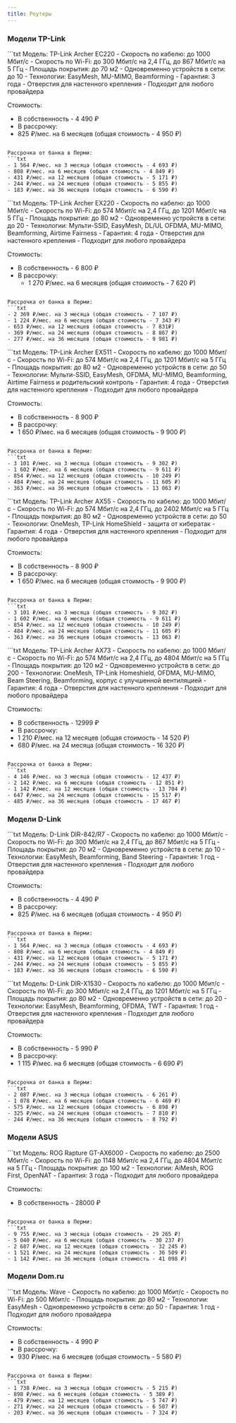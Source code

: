 ```yaml
---
title: Роутеры
---
```



<LinkCard
title="Все роутеры"
href="https://clever.ertelecom.ru/content/space/4/article/8896"
target="_blank"
description="Открыть список роутеров в базе знаний"
/>

### Модели TP-Link
<Tabs>
    <TabItem label="Archer EC220">
        ```txt
Модель: TP-Link Archer EC220
- Скорость по кабелю: до 1000 Мбит/с
- Скорость по Wi-Fi: до 300 Мбит/с на 2,4 ГГц, до 867 Мбит/с на 5 ГГц
- Площадь покрытия: до 70 м2
- Одновременно устройств в сети: до 10
- Технологии: EasyMesh, MU-MIMO, Beamforming
- Гарантия: 3 года
- Отверстия для настенного крепления
- Подходит для любого провайдера

Стоимость:
- В собственность - 4 490 ₽
- В рассрочку:
- 825 ₽/мес. на 6 месяцев (общая стоимость - 4 950 ₽)
```

Рассрочка от банка в Перми:
```txt
- 1 564 ₽/мес. на 3 месяца (общая стоимость - 4 693 ₽)
- 808 ₽/мес. на 6 месяцев (общая стоимость - 4 849 ₽)
- 431 ₽/мес. на 12 месяцев (общая стоимость - 5 171 ₽)
- 244 ₽/мес. на 24 месяцев (общая стоимость - 5 855 ₽)
- 183 ₽/мес. на 36 месяцев (общая стоимость - 6 590 ₽)
```

<CardGrid>
    <LinkCard
    title="База знаний"
    href="https://clever.ertelecom.ru/content/space/4/article/1495"
    target="_blank"
    description="TP-Link Archer EC220 в базе знаний"
    />
    <LinkCard
    title="Сайт производителя"
    href="https://www.tp-link.com/ru/service-provider/wifi-router/ec220-g5"
    target="_blank"
    description="TP-Link Archer EC220 на сайте производителя"
    />
</CardGrid>
    </TabItem>
    <TabItem label="Archer EX220">
        ```txt
Модель: TP-Link Archer EX220
- Скорость по кабелю: до 1000 Мбит/с
- Скорость по Wi-Fi: до 574 Мбит/с на 2,4 ГГц, до 1201 Мбит/с на 5 ГГц
- Площадь покрытия: до 80 м2
- Одновременно устройств в сети: до 20
- Технологии: Мульти-SSID, EasyMesh, DL/UL OFDMA, MU-MIMO, Beamforming, Airtime Fairness
- Гарантия: 4 года
- Отверстия для настенного крепления
- Подходит для любого провайдера

Стоимость:
- В собственность - 6 800 ₽
- В рассрочку:
  - 1 270 ₽/мес. на 6 месяцев (общая стоимость - 7 620 ₽)
```

Рассрочка от банка в Перми:
```txt
- 2 369 ₽/мес. на 3 месяца (общая стоимость - 7 107 ₽)
- 1 224 ₽/мес. на 6 месяцев (общая стоимость - 7 343 ₽)
- 653 ₽/мес. на 12 месяцев (общая стоимость - 7 831₽)
- 369 ₽/мес. на 24 месяцев (общая стоимость - 8 867 ₽)
- 277 ₽/мес. на 36 месяцев (общая стоимость - 9 981 ₽)
```

<CardGrid>
    <LinkCard
    title="База знаний"
    href="https://clever.ertelecom.ru/content/space/4/article/6969"
    target="_blank"
    description="TP-Link Archer EX220 в базе знаний"
    />
    <LinkCard
    title="Сайт производителя"
    href="https://www.tp-link.com/ru/service-provider/wifi-router/ex220"
    target="_blank"
    description="TP-Link Archer EX220 на сайте производителя"
    />
</CardGrid>
    </TabItem>
    <TabItem label="Archer EX511">
        ```txt
Модель: TP-Link Archer EX511
- Скорость по кабелю: до 1000 Мбит/с
- Скорость по Wi-Fi: до 574 Мбит/с на 2,4 ГГц, до 1201 Мбит/с на 5 ГГц
- Площадь покрытия: до 80 м2
- Одновременно устройств в сети: до 50
- Технологии: Мульти-SSID, EasyMesh, OFDMA, MU-MIMO, Beamforming, Airtime Fairness и родительский контроль
- Гарантия: 4 года
- Отверстия для настенного крепления
- Подходит для любого провайдера

Стоимость:
- В собственность - 8 900 ₽
- В рассрочку:
- 1 650 ₽/мес. на 6 месяцев (общая стоимость - 9 900 ₽)
```

Рассрочка от банка в Перми:
```txt
- 3 101 ₽/мес. на 3 месяца (общая стоимость - 9 302 ₽)
- 1 602 ₽/мес. на 6 месяцев (общая стоимость - 9 611 ₽)
- 854 ₽/мес. на 12 месяцев (общая стоимость - 10 249 ₽)
- 484 ₽/мес. на 24 месяцев (общая стоимость - 11 605 ₽)
- 363 ₽/мес. на 36 месяцев (общая стоимость - 13 063 ₽)
```

<CardGrid>
    <LinkCard
    title="База знаний"
    href="https://clever.ertelecom.ru/content/space/4/article/6970"
    target="_blank"
    description="TP-Link Archer EX511 в базе знаний"
    />
    <LinkCard
    title="Сайт производителя"
    href="https://www.tp-link.com/ru/service-provider/wifi-router/ex511"
    target="_blank"
    description="TP-Link Archer EX511 на сайте производителя"
    />
</CardGrid>
    </TabItem>
    <TabItem label="Archer AX55">
        ```txt
Модель: TP-Link Archer AX55
- Скорость по кабелю: до 1000 Мбит/с
- Скорость по Wi-Fi: до 574 Мбит/с на 2,4 ГГц, до 2402 Мбит/с на 5 ГГц
- Площадь покрытия: до 80 м2
- Одновременно устройств в сети: до 50
- Технологии: OneMesh, TP-Link HomeShield - защита от кибератак
- Гарантия: 4 года
- Отверстия для настенного крепления
- Подходит для любого провайдера

Стоимость:
- В собственность - 8 900 ₽
- В рассрочку:
- 1 650 ₽/мес. на 6 месяцев (общая стоимость - 9 900 ₽)
```

Рассрочка от банка в Перми:
```txt
- 3 101 ₽/мес. на 3 месяца (общая стоимость - 9 302 ₽)
- 1 602 ₽/мес. на 6 месяцев (общая стоимость - 9 611 ₽)
- 854 ₽/мес. на 12 месяцев (общая стоимость - 10 249 ₽)
- 484 ₽/мес. на 24 месяцев (общая стоимость - 11 605 ₽)
- 363 ₽/мес. на 36 месяцев (общая стоимость - 13 063 ₽)
```

<CardGrid>
    <LinkCard
    title="База знаний"
    href="https://clever.ertelecom.ru/content/space/4/article/1557"
    target="_blank"
    description="TP-Link Archer AX55 в базе знаний"
    />
    <LinkCard
    title="Сайт производителя"
    href="https://www.tp-link.com/ru/home-networking/wifi-router/archer-ax55"
    target="_blank"
    description="TP-Link Archer AX55 на сайте производителя"
    />
</CardGrid>
    </TabItem>
    <TabItem label="Archer AX73">
        ```txt
Модель: TP-Link Archer AX73
- Скорость по кабелю: до 1000 Мбит/с
- Скорость по Wi-Fi: до 574 Мбит/с на 2,4 ГГц, до 4804 Мбит/с на 5 ГГц
- Площадь покрытия: до 120 м2
- Одновременно устройств в сети: до 200
- Технологии: OneMesh, TP-Link Homeshield, OFDMA, MU-MIMO, Beam Steering, Beamforming, корпус с улучшенной вентиляцией
- Гарантия: 4 года
- Отверстия для настенного крепления
- Подходит для любого провайдера

Стоимость:
- В собственность - 12999 ₽
- В рассрочку:
- 1 210 ₽/мес. на 12 месяцев (общая стоимость - 14 520 ₽)
- 680 ₽/мес. на 24 месяца (общая стоимость - 16 320 ₽)
```

Рассрочка от банка в Перми:
```txt
- 4 146 ₽/мес. на 3 месяца (общая стоимость - 12 437 ₽)
- 2 142 ₽/мес. на 6 месяцев (общая стоимость - 12 851 ₽)
- 1 142 ₽/мес. на 12 месяцев (общая стоимость - 13 704 ₽)
- 647 ₽/мес. на 24 месяцев (общая стоимость - 15 517 ₽)
- 485 ₽/мес. на 36 месяцев (общая стоимость - 17 467 ₽)
```

<CardGrid>
    <LinkCard
    title="База знаний"
    href="https://clever.ertelecom.ru/content/space/4/article/1613"
    target="_blank"
    description="TP-Link Archer AX73 в базе знаний"
    />
    <LinkCard
    title="Сайт производителя"
    href="https://www.tp-link.com/ru/home-networking/wifi-router/archer-ax73"
    target="_blank"
    description="TP-Link Archer AX73 на сайте производителя"
    />
</CardGrid>
    </TabItem>
</Tabs>

### Модели D-Link
<Tabs>
    <TabItem label="DIR-842/R7">
    ```txt
Модель: D-Link DIR-842/R7
- Скорость по кабелю: до 1000 Мбит/с
- Скорость по Wi-Fi: до 300 Мбит/с на 2,4 ГГц, до 867 Мбит/с на 5 ГГц
- Площадь покрытия: до 70 м2
- Одновременно устройств в сети: до 10
- Технологии: EasyMesh, Beamforming, Band Steering
- Гарантия: 1 год
- Отверстия для настенного крепления
- Подходит для любого провайдера

Стоимость:
- В собственность - 4 490 ₽
- В рассрочку:
- 825 ₽/мес. на 6 месяцев (общая стоимость - 4 950 ₽)
```

Рассрочка от банка в Перми:
```txt
- 1 564 ₽/мес. на 3 месяца (общая стоимость - 4 693 ₽)
- 808 ₽/мес. на 6 месяцев (общая стоимость - 4 849 ₽)
- 431 ₽/мес. на 12 месяцев (общая стоимость - 5 171 ₽)
- 244 ₽/мес. на 24 месяцев (общая стоимость - 5 855 ₽)
- 183 ₽/мес. на 36 месяцев (общая стоимость - 6 590 ₽)
```

<CardGrid>
    <LinkCard
    title="База знаний"
    href="https://clever.ertelecom.ru/content/space/4/article/1551"
    target="_blank"
    description="D-Link DIR-842/R7 в базе знаний"
    />
    <LinkCard
    title="Сайт производителя"
    href="https://www.dlink.ru/ru/products/5/2663.html"
    target="_blank"
    description="D-Link DIR-842/R7 на сайте производителя"
    />
</CardGrid>
    </TabItem>
    <TabItem label="DIR-X1530">
    ```txt
Модель: D-Link DIR-X1530
- Скорость по кабелю: до 1000 Мбит/с
- Скорость по Wi-Fi: до 300 Мбит/с на 2,4 ГГц, до 1201 Мбит/с на 5 ГГц
- Площадь покрытия: до 80 м2
- Одновременно устройств в сети: до 20
- Технологии: EasyMesh, Beamforming, OFDMA, TWT
- Гарантия: 1 год
- Отверстия для настенного крепления
- Подходит для любого провайдера

Стоимость:
- В собственность - 5 990 ₽
- В рассрочку:
- 1 115 ₽/мес. на 6 месяцев (общая стоимость - 6 690 ₽)
```

Рассрочка от банка в Перми:
```txt
- 2 087 ₽/мес. на 3 месяца (общая стоимость - 6 261 ₽)
- 1 078 ₽/мес. на 6 месяцев (общая стоимость - 6 469 ₽)
- 575 ₽/мес. на 12 месяцев (общая стоимость - 6 898 ₽)
- 325 ₽/мес. на 24 месяцев (общая стоимость - 7 810 ₽)
- 244 ₽/мес. на 36 месяцев (общая стоимость - 8 792 ₽)
```

<CardGrid>
    <LinkCard
    title="База знаний"
    href="https://clever.ertelecom.ru/content/space/4/article/1550"
    target="_blank"
    description="D-Link DIR-X1530 в базе знаний"
    />
    <LinkCard
    title="Сайт производителя"
    href="https://www.dlink.ru/ru/products/5/2591.html"
    target="_blank"
    description="D-Link DIR-X1530 на сайте производителя"
    />
</CardGrid>
    </TabItem>
</Tabs>

### Модели ASUS
<Tabs>
    <TabItem label="ASUS ROG Rapture GT-AX6000">
    ```txt
Модель: ROG Rapture GT-AX6000
- Скорость по кабелю: до 2500 Мбит/с
- Скорость по Wi-Fi: до 1148 Мбит/с на 2,4 ГГц, до 4804 Мбит/с на 5 ГГц
- Площадь покрытия: до 100 м2
- Технологии: AiMesh, ROG First, OpenNAT
- Гарантия: 3 года
- Подходит для любого провайдера

Стоимость:
- В собственность - 28000 ₽
```

Рассрочка от банка в Перми:
```txt
- 9 755 ₽/мес. на 3 месяца (общая стоимость - 29 265 ₽)
- 5 040 ₽/мес. на 6 месяцев (общая стоимость - 30 237 ₽)
- 2 687 ₽/мес. на 12 месяцев (общая стоимость - 32 245 ₽)
- 1 521 ₽/мес. на 24 месяцев (общая стоимость - 36 509 ₽)
- 1 142 ₽/мес. на 36 месяцев (общая стоимость - 41 098 ₽)
```

<CardGrid>
    <LinkCard
    title="База знаний"
    href="https://clever.ertelecom.ru/content/space/4/article/9349"
    target="_blank"
    description="ASUS ROG Rapture GT-AX6000 в базе знаний"
    />
    <LinkCard
    title="Сайт производителя"
    href="https://rog.asus.com/ru/networking/rog-rapture-gt-ax6000-model"
    target="_blank"
    description="ASUS ROG Rapture GT-AX6000 на сайте производителя"
    />
</CardGrid>
    </TabItem>
</Tabs>

### Модели Dom.ru
<Tabs>
    <TabItem label="Wave">
    ```txt
Модель: Wave
- Скорость по кабелю: до 1000 Мбит/с
- Скорость по Wi-Fi: до 500 Мбит/с
- Площадь покрытия: до 80 м2
- Технологии: EasyMesh
- Одновременно устройств в сети: до 50
- Гарантия: 1 год
- Подходит для любого провайдера

Стоимость:
- В собственность - 4 990 ₽
- В рассрочку:
- 930 ₽/мес. на 6 месяцев (общая стоимость - 5 580 ₽)
```

Рассрочка от банка в Перми:
```txt
- 1 738 ₽/мес. на 3 месяца (общая стоимость - 5 215 ₽)
- 898 ₽/мес. на 6 месяцев (общая стоимость - 5 389 ₽)
- 479 ₽/мес. на 12 месяцев (общая стоимость - 5 747 ₽)
- 271 ₽/мес. на 24 месяцев (общая стоимость - 6 507 ₽)
- 203 ₽/мес. на 36 месяцев (общая стоимость - 7 324 ₽)
```

<CardGrid>
    <LinkCard
    title="База знаний"
    href="https://clever.ertelecom.ru/content/space/4/article/12122"
    target="_blank"
    description="Dom.ru Wave в базе знаний"
    />
    <LinkCard
    title="Сайт производителя"
    href="https://dom.ru/internet/equipment/wi-fi-router-dom-ru-wave-ax1500"
    target="_blank"
    description="Dom.ru Wave на сайте производителя"
    />
</CardGrid>
    </TabItem>
</Tabs>
